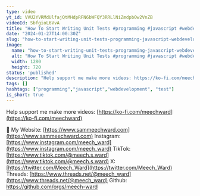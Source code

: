 ```yaml
---
type: video
yt_id: VVU2YVRMdUlfajQtMHdpRFN6bWFQY3RRLlNiZmdpb0w2VnZB
videoId: SbfgioL6VvA
title: "How To Start Writing Unit Tests #programming #javascript #webdevelopment"
date: "2024-01-27T14:00:30Z"
slug: "how-to-start-writing-unit-tests-programming-javascript-webdevelopment"
image: 
  name: "how-to-start-writing-unit-tests-programming-javascript-webdevelopment.jpg"
  alt: "How To Start Writing Unit Tests #programming #javascript #webdevelopment"
  width: 1280
  height: 720
status: 'published'
description: "Help support me make more videos: https://ko-fi.com/meechward"
tags: []
hashtags: ["programming","javascript","webdevelopment", "test"]
is_short: true
---
```


Help support me make more videos: [https://ko-fi.com/meechward](https://ko-fi.com/meechward)

🔗
My Website: [https://www.sammeechward.com](https://www.sammeechward.com)
Instagram: [https://www.instagram.com/meech_ward](https://www.instagram.com/meech_ward)
TikTok: [https://www.tiktok.com/@meech.s.ward](https://www.tiktok.com/@meech.s.ward)
X: [https://twitter.com/Meech_Ward](https://twitter.com/Meech_Ward)
Threads: [https://www.threads.net/@meech_ward](https://www.threads.net/@meech_ward)
Github: https://github.com/orgs/meech-ward
